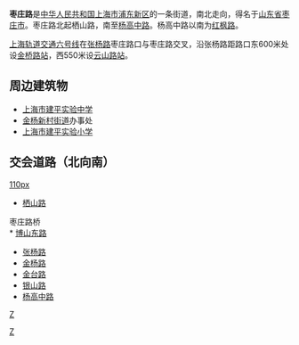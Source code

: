 {{Infobox China Road
|路牌类型=Shanghai
|中文道路名称=枣庄路
|走向1=南
|走向2=北
|走向1(E)=S
|道路英文名=Zaozhuang Rd.
|走向2(E)=N
|图片=File:JianPing Experimental Middle School.JPG
|图片说明=枣庄路111号[[上海市建平实验中学|上海市建平实验中学]]
|道路总长度=2.5
|车速限制=
|行车线数量=3-4条
|所在地区=[[上海市|上海市]][[浦东新区|浦东新区]]
|起点=栖山路
|终点=杨高中路
}}
'''枣庄路'''是[[中华人民共和国|中华人民共和国]][[上海市|上海市]][[浦东新区|浦东新区]]的一条街道，南北走向，得名于[[山东省|山东省]][[枣庄|枣庄市]]。枣庄路北起栖山路，南至[[杨高中路|杨高中路]]。杨高中路以南为[[红枫路|红枫路]]。

[[上海轨道交通六号线|上海轨道交通六号线]]在[[张杨路|张杨路]]枣庄路口与枣庄路交叉，沿张杨路距路口东600米处设[[金桥路站|金桥路站]]，西550米设[[云山路站|云山路站]]。

==周边建筑物==
* [[上海市建平实验中学|上海市建平实验中学]]
* [[金杨新村街道|金杨新村街道]]办事处
* [[上海市建平实验小学|上海市建平实验小学]]

==交会道路（北向南）==
[[文件:Jinyangjiedaobanshichu.jpg|110px]]
* [[栖山路|栖山路]]
枣庄路桥<br/>
* [[博山东路|博山东路]]
* [[张杨路|张杨路]]
* [[金杨路|金杨路]]
* [[金台路|金台路]]
* [[银山路|银山路]]
* [[杨高中路|杨高中路]]

{{上海小作品}}

[[Category:上海道路|Z]]
[[分类:浦东新区|Z]]